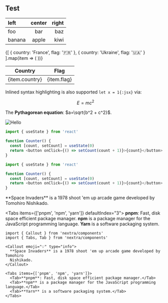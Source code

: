 



## Test

| left   | center | right |
| :----- | :----: | ----: |
| foo    |  bar   |   baz |
| banana | apple  |  kiwi |

<table>
  <thead>
    <tr>
      <th>Country</th>
      <th>Flag</th>
    </tr>
  </thead>
  <tbody>
    {[
      { country: 'France', flag: '🇫🇷' },
      { country: 'Ukraine', flag: '🇺🇦' }
    ].map(item => (
      <tr key={item.country}>
        <td>{item.country}</td>
        <td>{item.flag}</td>
      </tr>
    ))}
  </tbody>
</table>

Inlined syntax highlighting is also supported `let x = 1{:jsx}` via:

$$E = mc^2$$

The **Pythagorean equation**: $a=\sqrt{b^2 + c^2}$.

<Image src="/next.svg" alt="Hello" width={500} height={500} />

```js /useState/ copy
import { useState } from 'react'

function Counter() {
  const [count, setCount] = useState(0)
  return <button onClick={() => setCount(count + 1)}>{count}</button>
}
```

```js {1,4-5}
import { useState } from 'react'

function Counter() {
  const [count, setCount] = useState(0)
  return <button onClick={() => setCount(count + 1)}>{count}</button>
}
```

<FileTree>
  <FileTree.Folder name="pages" defaultOpen>
    <FileTree.File name="_meta.json" />
    <FileTree.File name="contact.md" />
    <FileTree.File name="index.mdx" />
    <FileTree.Folder name="about">
      <FileTree.File name="_meta.json" />
      <FileTree.File name="legal.md" />
      <FileTree.File name="index.mdx" />
    </FileTree.Folder>
  </FileTree.Folder>
</FileTree>

<Cards>
  <Card icon="" title="Callout" href="/docs/guide/built-ins/callout" />
  <Card icon="" title="Tabs" href="/docs/guide/built-ins/tabs" />
  <Card icon="" title="Steps" href="/docs/guide/built-ins/steps" />
</Cards>

<Callout emoji="💡" type="info">
  **Space Invaders** is a 1978 shoot 'em up arcade game developed by Tomohiro
  Nishikado.
</Callout>

<Tabs items={['pnpm', 'npm', 'yarn']}  defaultIndex="3">
  <Tab>**pnpm**: Fast, disk space efficient package manager.</Tab>
  <Tab>**npm** is a package manager for the JavaScript programming language.</Tab>
  <Tab>**Yarn** is a software packaging system.</Tab>
</Tabs>

```tsx showLineNumbers filename="about.tsx"
import { Callout } from 'nextra/components'
import { Tabs, Tab } from 'nextra/components'

<Callout emoji="💡" type="info">
  **Space Invaders** is a 1978 shoot 'em up arcade game developed by Tomohiro
  Nishikado.
</Callout>

<Tabs items={['pnpm', 'npm', 'yarn']}>
  <Tab>**pnpm**: Fast, disk space efficient package manager.</Tab>
  <Tab>**npm** is a package manager for the JavaScript programming language.</Tab>
  <Tab>**Yarn** is a software packaging system.</Tab>
</Tabs>
```